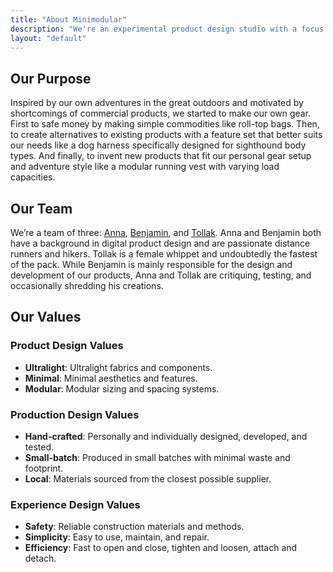 ```yaml
---
title: "About Minimodular"
description: "We‘re an experimental product design studio with a focus on ultralight, minimal, modular outdoor gear. Our products are exclusive, non-commercial prototypes for personal use."
layout: "default"
---
```


## Our Purpose

Inspired by our own adventures in the great outdoors and motivated by shortcomings of commercial products, we started to make our own gear. First to safe money by making simple commodities like roll-top bags. Then, to create alternatives to existing products with a feature set that better suits our needs like a dog harness specifically designed for sighthound body types. And finally, to invent new products that fit our personal gear setup and adventure style like a modular running vest with varying load capacities.

## Our Team

We’re a team of three: [Anna](https://www.instagram.com/wiederkehrac/), [Benjamin](https://www.instagram.com/wiederkehr/), and [Tollak](https://www.instagram.com/tollakthewhippet/). Anna and Benjamin both have a background in digital product design and are passionate distance runners and hikers. Tollak is a female whippet and undoubtedly the fastest of the pack. While Benjamin is mainly responsible for the design and development of our products, Anna and Tollak are critiquing, testing, and occasionally shredding his creations.

## Our Values

### Product Design Values

- **Ultralight**: Ultralight fabrics and components.
- **Minimal**: Minimal aesthetics and features.
- **Modular**: Modular sizing and spacing systems.

### Production Design Values

- **Hand-crafted**: Personally and individually designed, developed, and tested.
- **Small-batch**: Produced in small batches with minimal waste and footprint.
- **Local**: Materials sourced from the closest possible supplier.

### Experience Design Values

- **Safety**: Reliable construction materials and methods.
- **Simplicity**: Easy to use, maintain, and repair.
- **Efficiency**: Fast to open and close, tighten and loosen, attach and detach.
